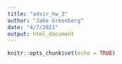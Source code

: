 ```yaml
---
title: "adsir_hw_3"
author: "Jake Greenberg"
date: "4/7/2021"
output: html_document
---
```


```r
knitr::opts_chunk$set(echo = TRUE)
```

